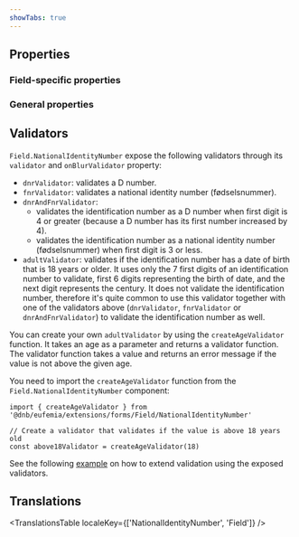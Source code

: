 ```yaml
---
showTabs: true
---
```



## Properties

### Field-specific properties

<PropertiesTable props={NationalIdentityNumberProperties} />

### General properties

<PropertiesTable props={fieldProperties} />

## Validators

`Field.NationalIdentityNumber` expose the following validators through its `validator` and `onBlurValidator` property:

- `dnrValidator`: validates a D number.
- `fnrValidator`: validates a national identity number (fødselsnummer).
- `dnrAndFnrValidator`:
  - validates the identification number as a D number when first digit is 4 or greater (because a D number has its first number increased by 4).
  - validates the identification number as a national identity number (fødselsnummer) when first digit is 3 or less.
- `adultValidator`: validates if the identification number has a date of birth that is 18 years or older. It uses only the 7 first digits of an identification number to validate, first 6 digits representing the birth of date, and the next digit represents the century. It does not validate the identification number, therefore it's quite common to use this validator together with one of the validators above (`dnrValidator`, `fnrValidator` or `dnrAndFnrValidator`) to validate the identification number as well.

You can create your own `adultValidator` by using the `createAgeValidator` function. It takes an age as a parameter and returns a validator function. The validator function takes a value and returns an error message if the value is not above the given age.

You need to import the `createAgeValidator` function from the `Field.NationalIdentityNumber` component:

```tsx
import { createAgeValidator } from '@dnb/eufemia/extensions/forms/Field/NationalIdentityNumber'

// Create a validator that validates if the value is above 18 years old
const above18Validator = createAgeValidator(18)
```

See the following [example](/uilib/extensions/forms/feature-fields/NationalIdentityNumber/#extend-validation-with-custom-validation-function) on how to extend validation using the exposed validators.

## Translations

<TranslationsTable localeKey={['NationalIdentityNumber', 'Field']} />
